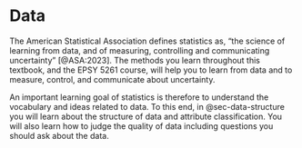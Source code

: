 # Data {#sec-data}

The American Statistical Association defines statistics as, "the science of learning from data, and of measuring, controlling and communicating uncertainty" [@ASA:2023]. The methods you learn throughout this textbook, and the EPSY 5261 course, will help you to learn from data and to measure, control, and communicate about uncertainty. 

An important learning goal of statistics is therefore to understand the vocabulary and ideas related to data. To this end, in @sec-data-structure you will learn about the structure of data and attribute classification. You will also learn how to judge the quality of data including questions you should ask about the data. 

<!-- @sec-importing-data will introduce the syntax we use to import data into R. Finally, @sec-design will introduce how the collection of the data impacts the type of inferences and conclusions we can draw. -->